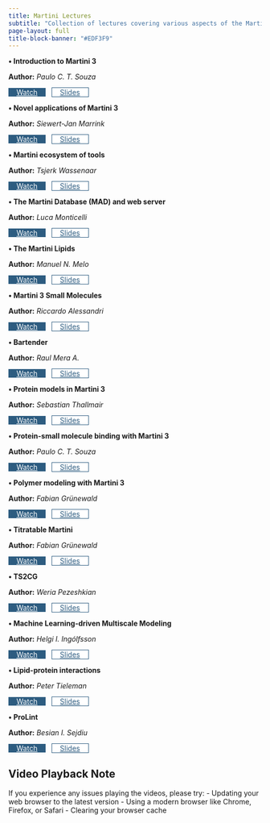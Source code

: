 ```yaml
---
title: Martini Lectures
subtitle: "Collection of lectures covering various aspects of the Martini force field and its applications"
page-layout: full
title-block-banner: "#EDF3F9"
---
```


```{=HTML}
<head>
  <style>
    :root {
      --primary-color: #2d5c80;
      --secondary-color: #4a90e2;
      --accent-color: #e74c3c;
      --text-color: #2c3e50;
      --light-bg: #f8f9fa;
      --white: #ffffff;
      --gradient-1: linear-gradient(135deg, #2d5c80, #4a90e2);
      --gradient-2: linear-gradient(135deg, #4a90e2, #2d5c80);
      --shadow-sm: 0 2px 4px rgba(0,0,0,0.1);
      --shadow-md: 0 4px 6px rgba(0,0,0,0.1);
      --shadow-lg: 0 10px 15px rgba(0,0,0,0.1);
      --card-height: calc(80vh - 8rem);
      --card-min-height: 420px;
      --card-max-height: 800px;
    }
    .btn-rounded-primary {
        margin-right: 0.5rem;
        padding-left: 1rem;
        padding-right: 1rem;
        background-color: var(--primary-color);
        color: var(--white);
    }
    .btn-rounded-secondary {
        margin-right: 0.5rem;
        padding-left: 1rem;
        padding-right: 1rem;
        background-color: var(--white);
        color: var(--primary-color);
        border: 1px solid var(--primary-color);
    }

    @media (max-width: 754px) {
        /* Make the buttons smaller on mobile */
        .btn-rounded-primary {
            padding-left: 0;
            padding-right: 0;
            font-size: 0.8rem;
            margin-right: 0;
            margin-left: 0;
            margin-bottom: 0.5rem;
            margin-top: 0.5rem;
            text-align: center;
        }
        .btn-rounded-secondary {
            padding-left: 0;
            padding-right: 0;
            font-size: 0.8rem;
            margin-right: 0;
            margin-left: 0;
            margin-bottom: 0.5rem;
            margin-top: 0.5rem;
            /* decrease the width of the buttons */            text-align: center;
        }

        .lecture-item {
            grid-template-columns: 1fr;
        }
    }
  </style>
</head>
```

::: lecture-grid

::: lecture-item
**&#x2022;  Introduction to Martini 3**

**Author:** *Paulo C. T. Souza*

::: lecture-buttons
[Watch](https://d3ebrx6qufncts.cloudfront.net/0_Tutorials/Lectures/videos/PCTS-Martini3.mp4){.btn .btn-primary .btn-rounded-primary}
[Slides](https://cgmartini-library.s3.ca-central-1.amazonaws.com/0_Tutorials/Lectures/pdfs/Introduction_to_Martini3.pdf){.btn .btn-secondary .btn-rounded-secondary}
:::
:::

::: lecture-item
**&#x2022;  Novel applications of Martini 3** 

**Author:** *Siewert-Jan Marrink*

::: lecture-buttons
[Watch](https://d3ebrx6qufncts.cloudfront.net/0_Tutorials/Lectures/videos/SJ-martini_applications.mp4){.btn .btn-primary .btn-rounded-primary}
[Slides](https://cgmartini-library.s3.ca-central-1.amazonaws.com/0_Tutorials/Lectures/pdfs/SJ-martini3-applications.pdf){.btn .btn-secondary .btn-rounded-secondary}
:::
:::

::: lecture-item
**&#x2022;  Martini ecosystem of tools** 
    
**Author:** *Tsjerk Wassenaar*

::: lecture-buttons
[Watch](https://d3ebrx6qufncts.cloudfront.net/0_Tutorials/Lectures/videos/2021-08-Martini-Tools.mp4){.btn .btn-primary .btn-rounded-primary}
[Slides](https://cgmartini-library.s3.ca-central-1.amazonaws.com/0_Tutorials/Lectures/pdfs/Martini-Tools.pdf){.btn .btn-secondary .btn-rounded-secondary}
:::
:::

::: lecture-item
**&#x2022;  The Martini Database (MAD) and web server** 
    
**Author:** *Luca Monticelli*

::: lecture-buttons
[Watch](https://d3ebrx6qufncts.cloudfront.net/0_Tutorials/Lectures/videos/Martini_workshop_2021_MAD.mp4){.btn .btn-primary .btn-rounded-primary}
[Slides](https://cgmartini-library.s3.ca-central-1.amazonaws.com/0_Tutorials/Lectures/pdfs/MAD_server.pdf){.btn .btn-secondary .btn-rounded-secondary}
:::
:::

::: lecture-item
**&#x2022;  The Martini Lipids** 
    
**Author:** *Manuel N. Melo*

::: lecture-buttons
[Watch](https://d3ebrx6qufncts.cloudfront.net/0_Tutorials/Lectures/videos/MN_Melo_Martini_lipids.mp4){.btn .btn-primary .btn-rounded-primary}
[Slides](https://cgmartini-library.s3.ca-central-1.amazonaws.com/0_Tutorials/Lectures/pdfs/MN_Melo_Martini_lipids.pdf){.btn .btn-secondary .btn-rounded-secondary}
:::
:::

::: lecture-item
**&#x2022;  Martini 3 Small Molecules** 
    
**Author:** *Riccardo Alessandri*

::: lecture-buttons
[Watch](https://d3ebrx6qufncts.cloudfront.net/0_Tutorials/Lectures/videos/2021-09-02_MartiniWorkshop2021_Small_molecules.mp4){.btn .btn-primary .btn-rounded-primary}
[Slides](https://cgmartini-library.s3.ca-central-1.amazonaws.com/0_Tutorials/Lectures/pdfs/2021-09-02_MartiniWorkshop2021_Small_molecules-vFINAL.pdf){.btn .btn-secondary .btn-rounded-secondary}
:::
:::

::: lecture-item
**&#x2022;  Bartender** 
    
**Author:** *Raul Mera A.*

::: lecture-buttons
[Watch](https://d3ebrx6qufncts.cloudfront.net/0_Tutorials/Lectures/videos/Bartender_Raul.mp4){.btn .btn-primary .btn-rounded-primary}
[Slides](https://cgmartini-library.s3.ca-central-1.amazonaws.com/0_Tutorials/Lectures/pdfs/Bartender_RMera.pdf){.btn .btn-secondary .btn-rounded-secondary}
:::
:::

::: lecture-item
**&#x2022;  Protein models in Martini 3** 
    
**Author:** *Sebastian Thallmair*

::: lecture-buttons
[Watch](https://d3ebrx6qufncts.cloudfront.net/0_Tutorials/Lectures/videos/GoModels_Sebastian.mp4){.btn .btn-primary .btn-rounded-primary}
[Slides](https://cgmartini-library.s3.ca-central-1.amazonaws.com/0_Tutorials/Lectures/pdfs/M3workshop-01.pdf){.btn .btn-secondary .btn-rounded-secondary}
:::
:::

::: lecture-item
**&#x2022;  Protein-small molecule binding with Martini 3** 
    
**Author:** *Paulo C. T. Souza*

::: lecture-buttons
[Watch](https://d3ebrx6qufncts.cloudfront.net/0_Tutorials/Lectures/videos/Protein_Small_molecule_Binding.mp4){.btn .btn-primary .btn-rounded-primary}
[Slides](https://cgmartini-library.s3.ca-central-1.amazonaws.com/0_Tutorials/Lectures/pdfs/Protein_Small_molecule_Binding.pdf){.btn .btn-secondary .btn-rounded-secondary}
:::
:::

::: lecture-item
**&#x2022;  Polymer modeling with Martini 3** 
    
**Author:** *Fabian Grünewald*

::: lecture-buttons
[Watch](https://d3ebrx6qufncts.cloudfront.net/0_Tutorials/Lectures/videos/Polyply_Fabian.mp4){.btn .btn-primary .btn-rounded-primary}
[Slides](https://cgmartini-library.s3.ca-central-1.amazonaws.com/0_Tutorials/Lectures/pdfs/PolyplyWorkshop2021.pdf){.btn .btn-secondary .btn-rounded-secondary}
:::
:::

::: lecture-item
**&#x2022;  Titratable Martini** 
    
**Author:** *Fabian Grünewald*

::: lecture-buttons
[Watch](https://d3ebrx6qufncts.cloudfront.net/0_Tutorials/Lectures/videos/TitratableMartini.mp4){.btn .btn-primary .btn-rounded-primary}
[Slides](https://cgmartini-library.s3.ca-central-1.amazonaws.com/0_Tutorials/Lectures/pdfs/TitratableMartiniWorkshop2021.pdf){.btn .btn-secondary .btn-rounded-secondary}
:::
:::

::: lecture-item
**&#x2022;  TS2CG** 
    
**Author:** *Weria Pezeshkian*

::: lecture-buttons
[Watch](https://d3ebrx6qufncts.cloudfront.net/0_Tutorials/Lectures/videos/TS2CG_Weria.mp4){.btn .btn-primary .btn-rounded-primary}
[Slides](https://cgmartini-library.s3.ca-central-1.amazonaws.com/0_Tutorials/Lectures/pdfs/weria_TS2CG.pdf){.btn .btn-secondary .btn-rounded-secondary}
:::
:::

::: lecture-item
**&#x2022;  Machine Learning-driven Multiscale Modeling** 
    
**Author:** *Helgi I. Ingólfsson*

::: lecture-buttons
[Watch](https://d3ebrx6qufncts.cloudfront.net/0_Tutorials/Lectures/videos/helgi_MuMMI.mp4){.btn .btn-primary .btn-rounded-primary}
[Slides](https://cgmartini-library.s3.ca-central-1.amazonaws.com/0_Tutorials/Lectures/pdfs/Martini+workshop+-+MuMMI+-+Ingolfsson.pdf){.btn .btn-secondary .btn-rounded-secondary}
:::
:::

::: lecture-item
**&#x2022;  Lipid-protein interactions** 
    
**Author:** *Peter Tieleman*

::: lecture-buttons
[Watch](https://d3ebrx6qufncts.cloudfront.net/0_Tutorials/Lectures/videos/peter.mp4){.btn .btn-primary .btn-rounded-primary}
[Slides](https://cgmartini-library.s3.ca-central-1.amazonaws.com/0_Tutorials/Lectures/pdfs/Martini-tieleman.pdf){.btn .btn-secondary .btn-rounded-secondary}
:::
:::

::: lecture-item
**&#x2022;  ProLint** 
    
**Author:** *Besian I. Sejdiu*

::: lecture-buttons
[Watch](https://d3ebrx6qufncts.cloudfront.net/0_Tutorials/Lectures/videos/besian.mp4){.btn .btn-primary .btn-rounded-primary}
[Slides](https://cgmartini-library.s3.ca-central-1.amazonaws.com/0_Tutorials/Lectures/pdfs/Sejdiu_MartiniWorkshop.pptx.pdf){.btn .btn-secondary .btn-rounded-secondary}
:::
:::
:::

::: callout-warning
## Video Playback Note

If you experience any issues playing the videos, please try: - Updating your web browser to the latest version - Using a modern browser like Chrome, Firefox, or Safari - Clearing your browser cache
:::
